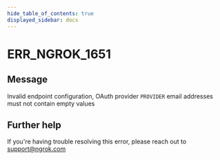 ```yaml
---
hide_table_of_contents: true
displayed_sidebar: docs
---
```



# ERR_NGROK_1651

## Message

Invalid endpoint configuration, OAuth provider `PROVIDER` email addresses must not contain empty values

<ErrorDetails error="err_ngrok_1651" />

## Further help

If you're having trouble resolving this error, please reach out to [support@ngrok.com](mailto:support@ngrok.com?subject=Help%20with%20ERR_NGROK_1651)
